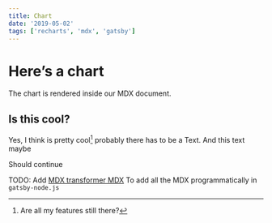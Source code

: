 ```yaml
---
title: Chart
date: '2019-05-02'
tags: ['recharts', 'mdx', 'gatsby']
---
```



# Here’s a chart
The chart is rendered inside our MDX document.

<Chart />


## Is this cool?

Yes, I think is pretty cool[^1] probably there has to be a Text.
And this text maybe

Should continue

[^1]: Are all my features still there?


TODO: Add
[MDX transformer MDX](https://www.gatsbyjs.org/packages/gatsby-transformer-mdx/?=mdx)
To add all the MDX programmatically in `gatsby-node.js`
